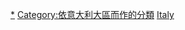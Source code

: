 {{Commonscat|People of Italy by region}}

[[Category:意大利人|*]]
[[Category:依意大利大區而作的分類|Category:依意大利大區而作的分類]]
[[Category:依一級行政區劃分的人物|Italy]]